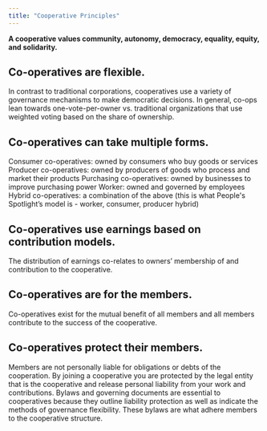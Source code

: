 ```yaml
---
title: "Cooperative Principles"
---
```


**A cooperative values community, autonomy, democracy, equality, equity, and solidarity.**

## Co-operatives are flexible.

In contrast to traditional corporations, cooperatives use a variety of governance mechanisms to make democratic decisions. In general, co-ops lean towards one-vote-per-owner vs. traditional organizations that use weighted voting based on the share of ownership.

## Co-operatives can take multiple forms.

Consumer co-operatives: owned by consumers who buy goods or services
Producer co-operatives: owned by producers of goods who process and market their products
Purchasing co-operatives: owned by businesses to improve purchasing power
Worker: owned and governed by employees
Hybrid co-operatives: a combination of the above (this is what People's Spotlight’s model is - worker, consumer, producer hybrid)

## Co-operatives use earnings based on contribution models.

The distribution of earnings co-relates to owners’ membership of and contribution to the cooperative.

## Co-operatives are for the members.

Co-operatives exist for the mutual benefit of all members and all members contribute to the success of the cooperative.

## Co-operatives protect their members.

Members are not personally liable for obligations or debts of the cooperation. By joining a cooperative you are protected by the legal entity that is the cooperative and release personal liability from your work and contributions. Bylaws and governing documents are essential to cooperatives because they outline liability protection as well as indicate the methods of governance flexibility. These bylaws are what adhere members to the cooperative structure.
